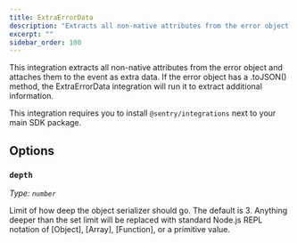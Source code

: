 ```yaml
---
title: ExtraErrorData
description: "Extracts all non-native attributes from the error object and attaches them to the event as extra data."
excerpt: ""
sidebar_order: 100
---
```


This integration extracts all non-native attributes from the error object and attaches them to the event as extra data. If the error object has a .toJSON() method, the ExtraErrorData integration will run it to extract additional information.

This integration requires you to install `@sentry/integrations` next to your main SDK package.

<PlatformContent includePath="configuration/extra-error-data" />

## Options

### `depth`

_Type: `number`_

Limit of how deep the object serializer should go. The default is 3. Anything deeper than the set limit will
be replaced with standard Node.js REPL notation of [Object], [Array], [Function], or
a primitive value.

